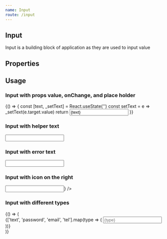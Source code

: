 ```yaml
---
name: Input
route: /input
---
```



## Input

Input is a building block of application as they are used to input value

## Properties

## Usage

### Input with props value, onChange, and place holder

<Playground>
  {() => {
    const [text, _setText] = React.useState('')
    const setText = e => _setText(e.target.value)
    return <Input placeholder="place holder" value={text} onChange={setText} />
  }}
</Playground>

### Input with helper text

<Playground>
  <Input helperText="This a helper text" />
</Playground>

### Input with error text

<Playground>
  <Input errText="This an error text" />
</Playground>

### Input with icon on the right

<Playground>
  <Input rightIcon={<FaSearch />} />
</Playground>

### Input with different types

<Playground>
  {() => (
    <div>
      {['text', 'password', 'email', 'tel'].map(type => (
        <Input placeholder={type} className={elMt4} type={type} />
      ))}
    </div>
  )}
</Playground>
